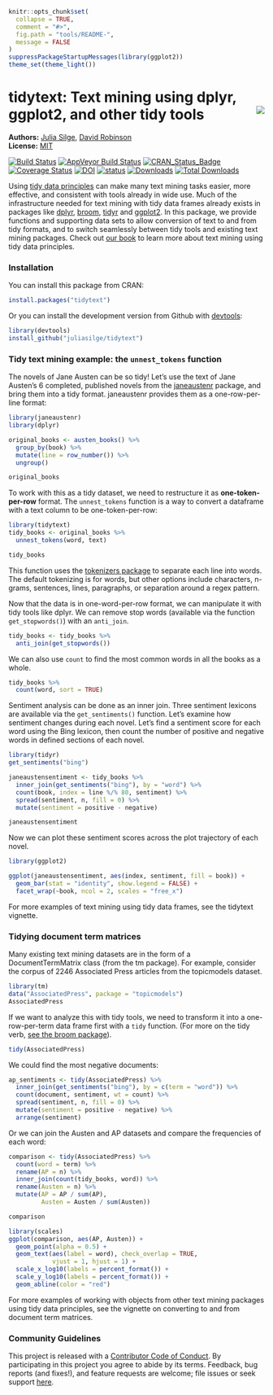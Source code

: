 <!-- README.md is generated from README.Rmd. Please edit that file -->


```r
knitr::opts_chunk$set(
  collapse = TRUE,
  comment = "#>",
  fig.path = "tools/README-",
  message = FALSE
)
suppressPackageStartupMessages(library(ggplot2))
theme_set(theme_light())
```

# tidytext: Text mining using dplyr, ggplot2, and other tidy tools <img src="tools/tidytext.png" align="right" />

**Authors:** [Julia Silge](https://juliasilge.com/), [David Robinson](http://varianceexplained.org/)<br/>
**License:** [MIT](https://opensource.org/licenses/MIT)

[![Build Status](https://travis-ci.org/juliasilge/tidytext.svg?branch=master)](https://travis-ci.org/juliasilge/tidytext)
[![AppVeyor Build Status](https://ci.appveyor.com/api/projects/status/github/juliasilge/tidytext?branch=master&svg=true)](https://ci.appveyor.com/project/juliasilge/tidytext)
[![CRAN_Status_Badge](http://www.r-pkg.org/badges/version/tidytext)](https://cran.r-project.org/package=tidytext)
[![Coverage Status](https://img.shields.io/codecov/c/github/juliasilge/tidytext/master.svg)](https://codecov.io/github/juliasilge/tidytext?branch=master)
[![DOI](https://zenodo.org/badge/22224/juliasilge/tidytext.svg)](https://zenodo.org/badge/latestdoi/22224/juliasilge/tidytext)
[![status](http://joss.theoj.org/papers/89fd1099620268fe0342ffdcdf66776f/status.svg)](http://joss.theoj.org/papers/89fd1099620268fe0342ffdcdf66776f)
[![Downloads](https://cranlogs.r-pkg.org/badges/tidytext)](https://CRAN.R-project.org/package=tidytext)
[![Total Downloads](https://cranlogs.r-pkg.org/badges/grand-total/tidytext?color=orange)](https://CRAN.R-project.org/package=tidytext)



Using [tidy data principles](https://www.jstatsoft.org/article/view/v059i10) can make many text mining tasks easier, more effective, and consistent with tools already in wide use. Much of the infrastructure needed for text mining with tidy data frames already exists in packages like [dplyr](https://cran.r-project.org/package=dplyr), [broom](https://cran.r-project.org/package=broom), [tidyr](https://cran.r-project.org/package=tidyr) and [ggplot2](https://cran.r-project.org/package=ggplot2). In this package, we provide functions and supporting data sets to allow conversion of text to and from tidy formats, and to switch seamlessly between tidy tools and existing text mining packages. Check out [our book](https://www.tidytextmining.com/) to learn more about text mining using tidy data principles.

### Installation

You can install this package from CRAN:

```r
install.packages("tidytext")
```


Or you can install the development version from Github with [devtools](https://github.com/hadley/devtools):

```r
library(devtools)
install_github("juliasilge/tidytext")
```

### Tidy text mining example: the `unnest_tokens` function

The novels of Jane Austen can be so tidy! Let's use the text of Jane Austen's 6 completed, published novels from the [janeaustenr](https://cran.r-project.org/package=janeaustenr) package, and bring them into a tidy format. janeaustenr provides them as a one-row-per-line format:

```r
library(janeaustenr)
library(dplyr)

original_books <- austen_books() %>%
  group_by(book) %>%
  mutate(line = row_number()) %>%
  ungroup()

original_books
```

To work with this as a tidy dataset, we need to restructure it as **one-token-per-row** format. The `unnest_tokens` function is a way to convert a dataframe with a text column to be one-token-per-row:

```r
library(tidytext)
tidy_books <- original_books %>%
  unnest_tokens(word, text)

tidy_books
```

This function uses the [tokenizers package](https://github.com/lmullen/tokenizers) to separate each line into words. The default tokenizing is for words, but other options include characters, n-grams, sentences, lines, paragraphs, or separation around a regex pattern.

Now that the data is in one-word-per-row format, we can manipulate it with tidy tools like dplyr. We can remove stop words (available via the function `get_stopwords()`) with an `anti_join`.

```r
tidy_books <- tidy_books %>%
  anti_join(get_stopwords())
```

We can also use `count` to find the most common words in all the books as a whole.

```r
tidy_books %>%
  count(word, sort = TRUE) 
```

Sentiment analysis can be done as an inner join. Three sentiment lexicons are available via the `get_sentiments()` function. Let's examine how sentiment changes during each novel. Let's find a sentiment score for each word using the Bing lexicon, then count the number of positive and negative words in defined sections of each novel.

```r
library(tidyr)
get_sentiments("bing")

janeaustensentiment <- tidy_books %>%
  inner_join(get_sentiments("bing"), by = "word") %>% 
  count(book, index = line %/% 80, sentiment) %>% 
  spread(sentiment, n, fill = 0) %>% 
  mutate(sentiment = positive - negative)

janeaustensentiment
```

Now we can plot these sentiment scores across the plot trajectory of each novel.

```r
library(ggplot2)

ggplot(janeaustensentiment, aes(index, sentiment, fill = book)) +
  geom_bar(stat = "identity", show.legend = FALSE) +
  facet_wrap(~book, ncol = 2, scales = "free_x")
```

For more examples of text mining using tidy data frames, see the tidytext vignette.

### Tidying document term matrices

Many existing text mining datasets are in the form of a DocumentTermMatrix class (from the tm package). For example, consider the corpus of 2246 Associated Press articles from the topicmodels dataset.

```r
library(tm)
data("AssociatedPress", package = "topicmodels")
AssociatedPress
```

If we want to analyze this with tidy tools, we need to transform it into a one-row-per-term data frame first with a `tidy` function. (For more on the tidy verb, [see the broom package](https://github.com/dgrtwo/broom)).

```r
tidy(AssociatedPress)
```

We could find the most negative documents:

```r
ap_sentiments <- tidy(AssociatedPress) %>%
  inner_join(get_sentiments("bing"), by = c(term = "word")) %>%
  count(document, sentiment, wt = count) %>%
  spread(sentiment, n, fill = 0) %>%
  mutate(sentiment = positive - negative) %>%
  arrange(sentiment)
```

Or we can join the Austen and AP datasets and compare the frequencies of each word:

```r
comparison <- tidy(AssociatedPress) %>%
  count(word = term) %>%
  rename(AP = n) %>%
  inner_join(count(tidy_books, word)) %>%
  rename(Austen = n) %>%
  mutate(AP = AP / sum(AP),
         Austen = Austen / sum(Austen))

comparison

library(scales)
ggplot(comparison, aes(AP, Austen)) +
  geom_point(alpha = 0.5) +
  geom_text(aes(label = word), check_overlap = TRUE,
            vjust = 1, hjust = 1) +
  scale_x_log10(labels = percent_format()) +
  scale_y_log10(labels = percent_format()) +
  geom_abline(color = "red")
```

For more examples of working with objects from other text mining packages using tidy data principles, see the vignette on converting to and from document term matrices.

### Community Guidelines

This project is released with a [Contributor Code of Conduct](CONDUCT.md). By participating in this project you agree to abide by its terms. Feedback, bug reports (and fixes!), and feature requests are welcome; file issues or seek support [here](http://github.com/juliasilge/tidytext/issues).
